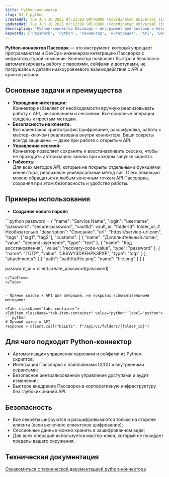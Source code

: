 ```yaml
---
title: Python-коннектор
slug: 5J_I-python
createdAt: Tue Jun 10 2025 07:21:02 GMT+0000 (Coordinated Universal Time)
updatedAt: Tue Jun 10 2025 07:53:08 GMT+0000 (Coordinated Universal Time)
description: "Python-коннектор Пассворк — инструмент для быстрой и безопасной интеграции Passwork с инфраструктурой компании, автоматизации работы с паролями и управления доступами через Python."
keywords: ['Passwork', 'Python', 'коннектор', 'интеграция', 'API', 'DevOps', 'автоматизация', 'пароли', 'сейфы', 'безопасность']
---
```



**Python-коннектор Пассворк** — это инструмент, который упрощает программистам и DevOps-инженерам интеграцию Пассворка с инфраструктурой компании. Коннектор позволяет быстро и безопасно автоматизировать работу с паролями, сейфами и доступами, не погружаясь в детали низкоуровневого взаимодействия с API и криптографией.

## Основные задачи и преимущества

- **Упрощение интеграции:**  
  Коннектор избавляет от необходимости вручную реализовывать работу с API, шифрованием и сессиями. Все основные операции сведены к простым методам.
- **Безопасность на клиенте:**  
  Вся клиентская криптография (шифрование, расшифровка, работа с мастер-ключом) реализована внутри коннектора. Ваши секреты всегда защищены — даже при работе с открытым API.
- **Управление сессией:**  
  Коннектор позволяет сохранять и восстанавливать сессию, чтобы не проходить авторизацию заново при каждом запуске скрипта.
- **Гибкость:**  
  Для всех методов API, которые не покрыты отдельными функциями коннектора, реализован универсальный метод call. С его помощью можно обращаться к любым конечным точкам API Пассворка, сохраняя при этом безопасность и удобство работы.

## Примеры использования

- **Создание нового пароля**

<Tabs className="tabs-container">
  <TabItem className="tab-item-container" value="python" label="python">
```python
  password = {
      "name": "Service Name",
      "login": "username",
      "password": "secure-password",
      "vaultId": vault_id,
      "folderId": folder_id,  # Необязательно
      "description": "Описание",
      "url": "https://service-url.com",
      "tags": ["tag1", "tag2"],
      "customs": [
          {
              "name": "Дополнительный логин",
              "value": "second-username",
              "type": "text"
          },
          {
              "name": "Код восстановления",
              "value": "recovery-code-value",
              "type": "password"
          },
          {
              "name": "TOTP",
              "value": "JBSWY3DPEHPK3PXP",
              "type": "totp"
          }
      ],
      "attachments": [
          {
              "path": "path/to/file.png",
              "name": "file.png"
          }
      ]
  }

  password_id = client.create_password(password)
  ```
  </TabItem>
</Tabs>


- Прямые вызовы к API для операций, не покрытых вспомогательными методами:

<Tabs className="tabs-container">
  <TabItem className="tab-item-container" value="python" label="python">
  ```python
  # Прямой вызов к API
  response = client.call("DELETE", f"/api/v1/folders/{folder_id}")
  ```
  </TabItem>
</Tabs>

## Для чего подходит Python-коннектор

- Автоматизация управления паролями и сейфами из Python-скриптов;
- Интеграция Пассворка с пайплайнами CI/CD и внутренними сервисами;
- Безопасное централизованное управление доступами и аудит изменений;
- Быстрое внедрение Пассворка в корпоративную инфраструктуру без глубоких знаний API.

## Безопасность

- Все секреты шифруются и расшифровываются только на стороне клиента (если включено клиентское шифрование);
- Сессионные данные можно хранить в зашифрованном виде;
- Для всех операций используется мастер-ключ, который не покидает пределы вашего окружения.

## Техническая документация

<a href="https://docs.passwork.ru/python-konnektor" target="_blank">Ознакомиться с технической документацией python-коннектора</a>
